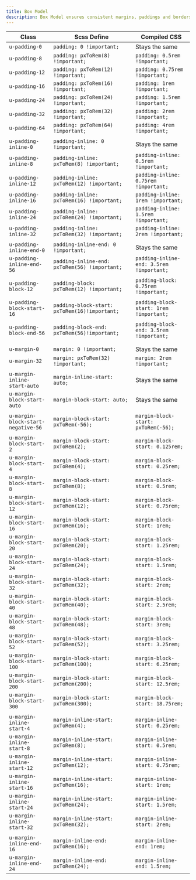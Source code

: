 ```yaml
---
title: Box Model
description: Box Model ensures consistent margins, paddings and borders across our products. The class name is presented in pixels, but being translated to REM units via Scss functions during compilation.
---
```


| Class                              | Scss Define                                   | Compiled CSS                             |
| ---------------------------------- | --------------------------------------------- | ---------------------------------------- |
| `u-padding-0`                      | `padding: 0 !important;`                      | Stays the same                           |
| `u-padding-8`                      | `padding: pxToRem(8) !important;`             | `padding: 0.5rem !important;`            |
| `u-padding-12`                     | `padding: pxToRem(12) !important;`            | `padding: 0.75rem !important;`           |
| `u-padding-16`                     | `padding: pxToRem(16) !important;`            | `padding: 1rem !important;`              |
| `u-padding-24`                     | `padding: pxToRem(24) !important;`            | `padding: 1.5rem !important;`            |
| `u-padding-32`                     | `padding: pxToRem(32) !important;`            | `padding: 2rem !important;`              |
| `u-padding-64`                     | `padding: pxToRem(64) !important;`            | `padding: 4rem !important;`              |
|                                    |                                               |                                          |
| `u-padding-inline-0`               | `padding-inline: 0 !important;`               | Stays the same                           |
| `u-padding-inline-8`               | `padding-inline: pxToRem(8) !important;`      | `padding-inline: 0.5rem !important;`     |
| `u-padding-inline-12`              | `padding-inline: pxToRem(12) !important;`     | `padding-inline: 0.75rem !important;`    |
| `u-padding-inline-16`              | `padding-inline: pxToRem(16) !important;`     | `padding-inline: 1rem !important;`       |
| `u-padding-inline-24`              | `padding-inline: pxToRem(24) !important;`     | `padding-inline: 1.5rem !important;`     |
| `u-padding-inline-32`              | `padding-inline: pxToRem(32) !important;`     | `padding-inline: 2rem !important;`       |
|                                    |                                               |                                          |
| `u-padding-inline-end-0`           | `padding-inline-end: 0 !important;`           | Stays the same                           |
| `u-padding-inline-end-56`          | `padding-inline-end: pxToRem(56) !important;` | `padding-inline-end: 3.5rem !important;` |
|                                    |                                               |                                          |
| `u-padding-block-12`               | `padding-block: pxToRem(12) !important;`      | `padding-block: 0.75rem !important;`     |
|                                    |                                               |                                          |
| `u-padding-block-start-16`         | `padding-block-start: pxToRem(16)!important;` | `padding-block-start: 1rem !important;`  |
|                                    |                                               |                                          |
| `u-padding-block-end-56`           | `padding-block-end: pxToRem(56)!important;`   | `padding-block-end: 3.5rem !important;`  |
|                                    |                                               |                                          |
|                                    |                                               |                                          |
| `u-margin-0`                       | `margin: 0 !important;`                       | Stays the same                           |
| `u-margin-32`                      | `margin: pxToRem(32) !important;`             | `margin: 2rem !important;`               |
|                                    |                                               |                                          |
| `u-margin-inline-start-auto`       | `margin-inline-start: auto;`                  | Stays the same                           |
| `u-margin-block-start-auto`        | `margin-block-start: auto;`                   | Stays the same                           |
|                                    |                                               |                                          |
| `u-margin-block-start-negative-56` | `margin-block-start: pxToRem(-56);`           | `margin-block-start: pxToRem(-56);`      |
|                                    |                                               |                                          |
| `u-margin-block-start-2`           | `margin-block-start: pxToRem(2);`             | `margin-block-start: 0.125rem;`          |
| `u-margin-block-start-4`           | `margin-block-start: pxToRem(4);`             | `margin-block-start: 0.25rem;`           |
| `u-margin-block-start-8`           | `margin-block-start: pxToRem(8);`             | `margin-block-start: 0.5rem;`            |
| `u-margin-block-start-12`          | `margin-block-start: pxToRem(12);`            | `margin-block-start: 0.75rem;`           |
| `u-margin-block-start-16`          | `margin-block-start: pxToRem(16);`            | `margin-block-start: 1rem;`              |
| `u-margin-block-start-20`          | `margin-block-start: pxToRem(20);`            | `margin-block-start: 1.25rem;`           |
| `u-margin-block-start-24`          | `margin-block-start: pxToRem(24);`            | `margin-block-start: 1.5rem;`            |
| `u-margin-block-start-32`          | `margin-block-start: pxToRem(32);`            | `margin-block-start: 2rem;`              |
| `u-margin-block-start-40`          | `margin-block-start: pxToRem(40);`            | `margin-block-start: 2.5rem;`            |
| `u-margin-block-start-48`          | `margin-block-start: pxToRem(48);`            | `margin-block-start: 3rem;`              |
| `u-margin-block-start-52`          | `margin-block-start: pxToRem(52);`            | `margin-block-start: 3.25rem;`           |
| `u-margin-block-start-100`         | `margin-block-start: pxToRem(100);`           | `margin-block-start: 6.25rem;`           |
| `u-margin-block-start-200`         | `margin-block-start: pxToRem(200);`           | `margin-block-start: 12.5rem;`           |
| `u-margin-block-start-300`         | `margin-block-start: pxToRem(300);`           | `margin-block-start: 18.75rem;`          |
|                                    |                                               |                                          |
| `u-margin-inline-start-4`          | `margin-inline-start: pxToRem(4);`            | `margin-inline-start: 0.25rem;`          |
| `u-margin-inline-start-8`          | `margin-inline-start: pxToRem(8);`            | `margin-inline-start: 0.5rem;`           |
| `u-margin-inline-start-12`         | `margin-inline-start: pxToRem(12);`           | `margin-inline-start: 0.75rem;`          |
| `u-margin-inline-start-16`         | `margin-inline-start: pxToRem(16);`           | `margin-inline-start: 1rem;`             |
| `u-margin-inline-start-24`         | `margin-inline-start: pxToRem(24);`           | `margin-inline-start: 1.5rem;`           |
| `u-margin-inline-start-32`         | `margin-inline-start: pxToRem(32);`           | `margin-inline-start: 2rem;`             |
|                                    |                                               |                                          |
| `u-margin-inline-end-16`           | `margin-inline-end: pxToRem(16);`             | `margin-inline-end: 1rem;`               |
| `u-margin-inline-end-24`           | `margin-inline-end: pxToRem(24);`             | `margin-inline-end: 1.5rem;`             |

<CodePreview>
  <div class="box u-margin-block-start-32 u-padding-block-end-56"></div>
</CodePreview>
